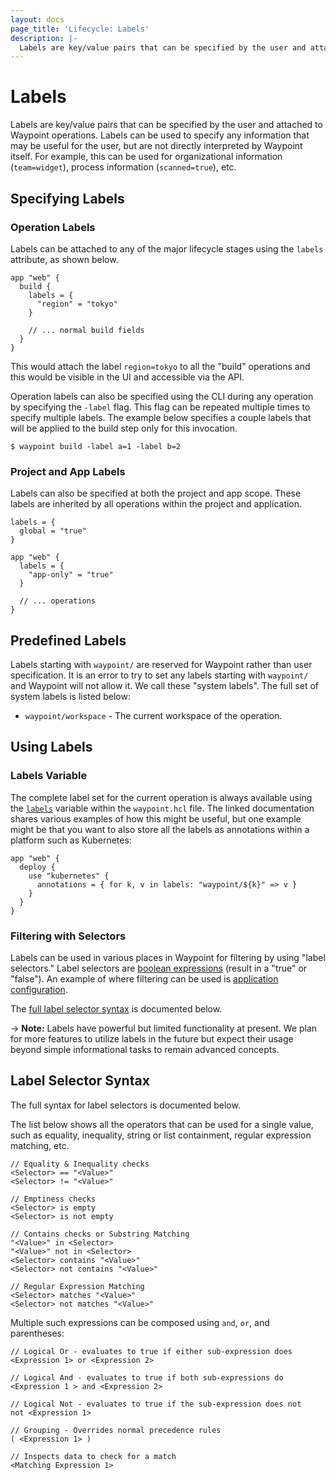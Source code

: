 ```yaml
---
layout: docs
page_title: 'Lifecycle: Labels'
description: |-
  Labels are key/value pairs that can be specified by the user and attached to Waypoint operations. Labels can be used to specify any information that may be useful for the user, but are not directly interpreted by Waypoint itself.
---
```


# Labels

Labels are key/value pairs that can be specified by the user and
attached to Waypoint operations. Labels can be used to specify any information
that may be useful for the user, but are not directly interpreted by
Waypoint itself. For example, this can be used for organizational information
(`team=widget`), process information (`scanned=true`), etc.

## Specifying Labels

### Operation Labels

Labels can be attached to any of the major lifecycle stages using the
`labels` attribute, as shown below.

```hcl
app "web" {
  build {
    labels = {
      "region" = "tokyo"
    }

    // ... normal build fields
  }
}
```

This would attach the label `region=tokyo` to all the "build" operations
and this would be visible in the UI and accessible via the API.

Operation labels can also be specified using the CLI during any operation
by specifying the `-label` flag. This flag can be repeated multiple times
to specify multiple labels. The example below specifies a couple labels
that will be applied to the build step only for this invocation.

```shell-session
$ waypoint build -label a=1 -label b=2
```

### Project and App Labels

Labels can also be specified at both the project and app scope. These
labels are inherited by all operations within the project and application.

```hcl
labels = {
  global = "true"
}

app "web" {
  labels = {
    "app-only" = "true"
  }

  // ... operations
}
```

## Predefined Labels

Labels starting with `waypoint/` are reserved for Waypoint rather than
user specification. It is an error to try to set any labels starting with
`waypoint/` and Waypoint will not allow it. We call these "system labels".
The full set of system labels is listed below:

- `waypoint/workspace` - The current workspace of the operation.

## Using Labels

### Labels Variable

The complete label set for the current operation is always available
using the [`labels`](/docs/waypoint-hcl/variables/labels) variable
within the `waypoint.hcl` file. The linked documentation shares various
examples of how this might be useful, but one example might be that you
want to also store all the labels as annotations within a platform such
as Kubernetes:

```hcl
app "web" {
  deploy {
    use "kubernetes" {
      annotations = { for k, v in labels: "waypoint/${k}" => v }
    }
  }
}
```

### Filtering with Selectors

Labels can be used in various places in Waypoint for filtering by using
"label selectors." Label selectors are
[boolean expressions](https://en.wikipedia.org/wiki/Boolean_expression)
(result in a "true" or "false"). An example of where filtering can be
used is [application configuration](/docs/app-config/scope#label-scoping).

The [full label selector syntax](#label-selector-syntax) is documented below.

-> **Note:** Labels have powerful but limited functionality at present.
We plan for more features to utilize labels in the future but expect their
usage beyond simple informational tasks to remain advanced concepts.

## Label Selector Syntax

The full syntax for label selectors is documented below.

The list below shows all the operators that can be used for a single
value, such as equality, inequality, string or list containment, regular
expression matching, etc.

```
// Equality & Inequality checks
<Selector> == "<Value>"
<Selector> != "<Value>"

// Emptiness checks
<Selector> is empty
<Selector> is not empty

// Contains checks or Substring Matching
"<Value>" in <Selector>
"<Value>" not in <Selector>
<Selector> contains "<Value>"
<Selector> not contains "<Value>"

// Regular Expression Matching
<Selector> matches "<Value>"
<Selector> not matches "<Value>"
```

Multiple such expressions can be composed using `and`, `or`, and parentheses:

```
// Logical Or - evaluates to true if either sub-expression does
<Expression 1> or <Expression 2>

// Logical And - evaluates to true if both sub-expressions do
<Expression 1 > and <Expression 2>

// Logical Not - evaluates to true if the sub-expression does not
not <Expression 1>

// Grouping - Overrides normal precedence rules
( <Expression 1> )

// Inspects data to check for a match
<Matching Expression 1>
```

